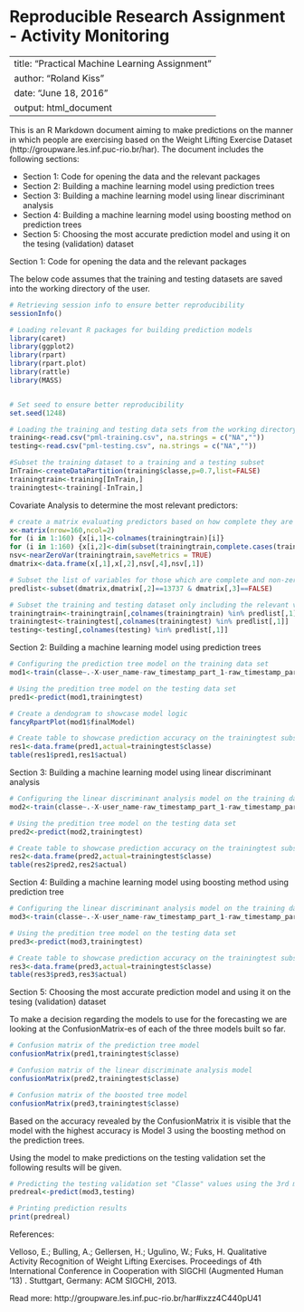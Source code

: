 Reproducible Research Assignment - Activity Monitoring
===

---
title: "Practical Machine Learning Assignment"
author: "Roland Kiss"
date: "June 18, 2016"
output: html_document
---

This is an R Markdown document aiming to make predictions on the manner in which people are exercising based on the  Weight Lifting Exercise Dataset (http://groupware.les.inf.puc-rio.br/har). 
The document includes the following sections:

- Section 1: Code for opening the data and the relevant packages
- Section 2: Building a machine learning model using prediction trees
- Section 3: Building a machine learning model using linear discriminant analysis
- Section 4: Building a machine learning model using boosting method on prediction trees
- Section 5: Choosing the most accurate prediction model and using it on the tesing (validation) dataset


Section 1: Code for opening the data and the relevant packages

The below code assumes that the training and testing datasets are saved into the working directory of the user.

```r
# Retrieving session info to ensure better reproducibility
sessionInfo()

# Loading relevant R packages for building prediction models
library(caret)
library(ggplot2)
library(rpart)
library(rpart.plot)
library(rattle)
library(MASS)


# Set seed to ensure better reproducibility
set.seed(1248)

# Loading the training and testing data sets from the working directory
training<-read.csv("pml-training.csv", na.strings = c("NA",""))
testing<-read.csv("pml-testing.csv", na.strings = c("NA",""))

#Subset the training dataset to a training and a testing subset
InTrain<-createDataPartition(training$classe,p=0.7,list=FALSE)
trainingtrain<-training[InTrain,]
trainingtest<-training[-InTrain,]

```

Covariate Analysis to determine the most relevant predictors:

```r

# create a matrix evaluating predictors based on how complete they are (no "NA" values) as well as being non-zero variance variables
x<-matrix(nrow=160,ncol=2)
for (i in 1:160) {x[i,1]<-colnames(trainingtrain)[i]}
for (i in 1:160) {x[i,2]<-dim(subset(trainingtrain,complete.cases(trainingtrain[,i])==TRUE))[1]}
nsv<-nearZeroVar(trainingtrain,saveMetrics = TRUE)
dmatrix<-data.frame(x[,1],x[,2],nsv[,4],nsv[,1])

# Subset the list of variables for those which are complete and non-zero varaince
predlist<-subset(dmatrix,dmatrix[,2]==13737 & dmatrix[,3]==FALSE)


```


```r
# Subset the training and testing dataset only including the relevant variables
trainingtrain<-trainingtrain[,colnames(trainingtrain) %in% predlist[,1]]
trainingtest<-trainingtest[,colnames(trainingtest) %in% predlist[,1]]
testing<-testing[,colnames(testing) %in% predlist[,1]]

```

Section 2: Building a machine learning model using prediction trees

```r
# Configuring the prediction tree model on the training data set 
mod1<-train(classe~.-X-user_name-raw_timestamp_part_1-raw_timestamp_part_2-cvtd_timestamp-num_window,method="rpart",data=trainingtrain)

# Using the predition tree model on the testing data set
pred1<-predict(mod1,trainingtest)

# Create a dendogram to showcase model logic
fancyRpartPlot(mod1$finalModel)

# Create table to showcase prediction accuracy on the trainingtest subset
res1<-data.frame(pred1,actual=trainingtest$classe)
table(res1$pred1,res1$actual)


```


Section 3: Building a machine learning model using linear discriminant analysis

```r
# Configuring the linear discriminant analysis model on the training data set 
mod2<-train(classe~.-X-user_name-raw_timestamp_part_1-raw_timestamp_part_2-cvtd_timestamp-num_window,method="lda",data=trainingtrain)

# Using the predition tree model on the testing data set
pred2<-predict(mod2,trainingtest)

# Create table to showcase prediction accuracy on the trainingtest subset
res2<-data.frame(pred2,actual=trainingtest$classe)
table(res2$pred2,res2$actual)

```

Section 4: Building a machine learning model using boosting method using prediction tree

```r
# Configuring the linear discriminant analysis model on the training data set 
mod3<-train(classe~.-X-user_name-raw_timestamp_part_1-raw_timestamp_part_2-cvtd_timestamp-num_window,method="gbm",data=trainingtrain,verbose=FALSE)

# Using the predition tree model on the testing data set
pred3<-predict(mod3,trainingtest)

# Create table to showcase prediction accuracy on the trainingtest subset
res3<-data.frame(pred3,actual=trainingtest$classe)
table(res3$pred3,res3$actual)

```


Section 5: Choosing the most accurate prediction model and using it on the tesing (validation) dataset

To make a decision regarding the models to use for the forecasting we are looking at the ConfusionMatrix-es of each of the three models built so far.

```r
# Confusion matrix of the prediction tree model
confusionMatrix(pred1,trainingtest$classe)

# Confusion matrix of the linear discriminate analysis model
confusionMatrix(pred2,trainingtest$classe)

# Confusion matrix of the boosted tree model
confusionMatrix(pred3,trainingtest$classe)

```

Based on the accuracy revealed by the ConfusionMatrix it is visible that the model with the highest accuracy is Model 3 using the boosting method on the prediction trees.

Using the model to make predictions on the testing validation set the following results will be given.

```r

# Predicting the testing validation set "Classe" values using the 3rd model
predreal<-predict(mod3,testing)

# Printing prediction results 
print(predreal)


```



References:

Velloso, E.; Bulling, A.; Gellersen, H.; Ugulino, W.; Fuks, H. Qualitative Activity Recognition of Weight Lifting Exercises. Proceedings of 4th International Conference in Cooperation with SIGCHI (Augmented Human '13) . Stuttgart, Germany: ACM SIGCHI, 2013.

Read more: http://groupware.les.inf.puc-rio.br/har#ixzz4C440pU41



